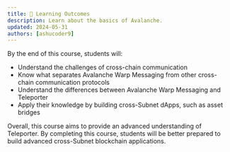 ```yaml
---
title: 🎯 Learning Outcomes
description: Learn about the basics of Avalanche.
updated: 2024-05-31
authors: [ashucoder9]
---
```


By the end of this course, students will:

- Understand the challenges of cross-chain communication
- Know what separates Avalanche Warp Messaging from other cross-chain communication protocols
- Understand the differences between Avalanche Warp Messaging and Teleporter
- Apply their knowledge by building cross-Subnet dApps, such as asset bridges

Overall, this course aims to provide an advanced understanding of Teleporter. By completing this course, students will be better prepared to build advanced cross-Subnet blockchain applications.